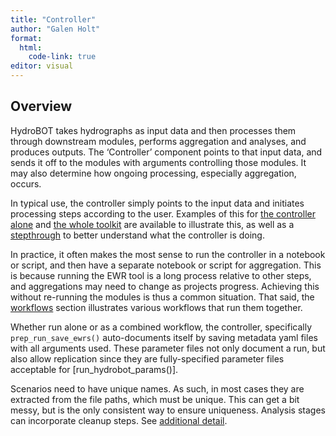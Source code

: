 ```yaml
---
title: "Controller"
author: "Galen Holt"
format: 
  html:
    code-link: true
editor: visual
---
```


## Overview

HydroBOT takes hydrographs as input data and then processes them through downstream modules, performs aggregation and analyses, and produces outputs. The 'Controller' component points to that input data, and sends it off to the modules with arguments controlling those modules. It may also determine how ongoing processing, especially aggregation, occurs.

In typical use, the controller simply points to the input data and initiates processing steps according to the user. Examples of this for [the controller alone](controller_ewr_wrapped.qmd) and [the whole toolkit](../workflows/workflow_overview.qmd) are available to illustrate this, as well as a [stepthrough](controller_ewr_stepthrough.qmd) to better understand what the controller is doing.

In practice, it often makes the most sense to run the controller in a notebook or script, and then have a separate notebook or script for aggregation. This is because running the EWR tool is a long process relative to other steps, and aggregations may need to change as projects progress. Achieving this without re-running the modules is thus a common situation. That said, the [workflows](../workflows/workflow_overview.qmd) section illustrates various workflows that run them together.

Whether run alone or as a combined workflow, the controller, specifically `prep_run_save_ewrs()` auto-documents itself by saving metadata yaml files with all arguments used. These parameter files not only document a run, but also allow replication since they are fully-specified parameter files acceptable for \[run_hydrobot_params()\].

::: callout-note
Scenarios need to have unique names. As such, in most cases they are extracted from the file paths, which must be unique. This can get a bit messy, but is the only consistent way to ensure uniqueness. Analysis stages can incorporate cleanup steps. See [additional detail](controller_ewr_wrapped.qmd).
:::
